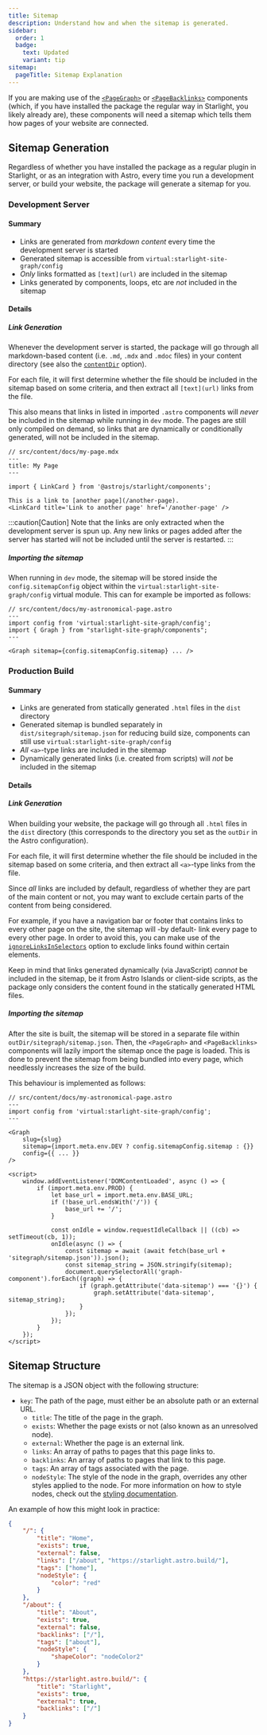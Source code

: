 ```yaml
---
title: Sitemap
description: Understand how and when the sitemap is generated.
sidebar:
  order: 1
  badge:
    text: Updated
    variant: tip
sitemap:
  pageTitle: Sitemap Explanation
---
```


If you are making use of the [`<PageGraph>`](/starlight-site-graph/components/pagegraph) or [`<PageBacklinks>`](/starlight-site-graph/components/pagebacklinks) components
(which, if you have installed the package the regular way in Starlight, you likely already are),
these components will need a sitemap which tells them how pages of your website are connected.

## Sitemap Generation

Regardless of whether you have installed the package as a regular plugin in Starlight, or as an integration with Astro,
every time you run a development server, or build your website, the package will generate a sitemap for you.


### Development Server

#### Summary
- Links are generated from *markdown content* every time the development server is started
- Generated sitemap is accessible from `virtual:starlight-site-graph/config`
- *Only* links formatted as `[text](url)` are included in the sitemap
- Links generated by components, loops, etc are _not_ included in the sitemap

#### Details
##### Link Generation

Whenever the development server is started, the package will
go through all markdown-based content (i.e. `.md`, `.mdx` and `.mdoc` files) in your content directory
(see also the [`contentDir`](/starlight-site-graph/configuration/sitemap/inclusion/#content-root) option).

For each file, it will first determine whether the file should be included in the sitemap based on some criteria,
and then extract all `[text](url)` links from the file.

This also means that links in listed in imported `.astro` components will _never_ be included in the sitemap while running in `dev` mode.
The pages are still only compiled on demand, so links that are dynamically or conditionally generated, will not be included in the sitemap.

```mdx ins="[another page](/another-page)" del="<LinkCard title='Link to another page' href='/another-page' />"
// src/content/docs/my-page.mdx
---
title: My Page
---

import { LinkCard } from '@astrojs/starlight/components';

This is a link to [another page](/another-page).
<LinkCard title='Link to another page' href='/another-page' />

```

:::caution[Caution]
Note that the links are only extracted when the development server is spun up.
Any new links or pages added after the server has started will not be included until the server is restarted.
:::


##### Importing the sitemap

When running in `dev` mode, the sitemap will be stored inside the `config.sitemapConfig` object within
the `virtual:starlight-site-graph/config` virtual module. This can for example be imported as follows:

```astro
// src/content/docs/my-astronomical-page.astro
---
import config from 'virtual:starlight-site-graph/config';
import { Graph } from "starlight-site-graph/components";
---

<Graph sitemap={config.sitemapConfig.sitemap} ... />
```

### Production Build

#### Summary
- Links are generated from statically generated `.html` files in the `dist` directory
- Generated sitemap is bundled separately in `dist/sitegraph/sitemap.json` for reducing build size, components can still use `virtual:starlight-site-graph/config`
- _All_ `<a>`-type links are included in the sitemap
- Dynamically generated links (i.e. created from scripts) will _not_ be included in the sitemap

#### Details
##### Link Generation

When building your website, the package will go through all `.html` files in the `dist` directory
(this corresponds to the directory you set as the `outDir` in the Astro configuration).

For each file, it will first determine whether the file should be included in the sitemap based on some criteria,
and then extract all `<a>`-type links from the file.

Since _all_ links are included by default, regardless of whether they are part of the main content or not,
you may want to exclude certain parts of the content from being considered.

For example, if you have a navigation bar or footer that contains links to every other page on the site,
the sitemap will -by default- link every page to every other page.
In order to avoid this, you can make use of the [`ignoreLinksInSelectors`](/starlight-site-graph/configuration/sitemap/inclusion/#-ignore-links-in-selectors)
option to exclude links found within certain elements.

Keep in mind that links generated dynamically (via JavaScript) _cannot_ be included in the sitemap,
be it from Astro Islands or client-side scripts,
as the package only considers the content found in the statically generated HTML files.

##### Importing the sitemap

After the site is built, the sitemap will be stored in a separate file within `outDir/sitegraph/sitemap.json`.
Then, the `<PageGraph>` and `<PageBacklinks>` components will lazily import the sitemap once the page is loaded.
This is done to prevent the sitemap from being bundled into every page, which needlessly increases the size of the build.

This behaviour is implemented as follows:

```astro
// src/content/docs/my-astronomical-page.astro
---
import config from 'virtual:starlight-site-graph/config';
---

<Graph
	slug={slug}
	sitemap={import.meta.env.DEV ? config.sitemapConfig.sitemap : {}}
	config={{ ... }}
/>

<script>
    window.addEventListener('DOMContentLoaded', async () => {
        if (import.meta.env.PROD) {
            let base_url = import.meta.env.BASE_URL;
            if (!base_url.endsWith('/')) {
                base_url += '/';
            }

            const onIdle = window.requestIdleCallback || ((cb) => setTimeout(cb, 1));
            onIdle(async () => {
                const sitemap = await (await fetch(base_url + 'sitegraph/sitemap.json')).json();
                const sitemap_string = JSON.stringify(sitemap);
                document.querySelectorAll('graph-component').forEach((graph) => {
                    if (graph.getAttribute('data-sitemap') === '{}') {
                        graph.setAttribute('data-sitemap', sitemap_string);
                    }
                });
            });
        }
    });
</script>
```


## Sitemap Structure

The sitemap is a JSON object with the following structure:
- `key`: The path of the page, must either be an absolute path or an external URL.
	- `title`: The title of the page in the graph.<br/>
	- `exists`: Whether the page exists or not (also known as an unresolved node).
	- `external`: Whether the page is an external link.<br/>
	- `links`: An array of paths to pages that this page links to.
	- `backlinks`: An array of paths to pages that link to this page.
	- `tags`: An array of tags associated with the page.<br/>
	- `nodeStyle`: The style of the node in the graph, overrides any other styles applied to the node. For more information on how to style nodes, check out the [styling documentation](/starlight-site-graph/configuration/graph/nodestyle).

An example of how this might look in practice:

```json
{
	"/": {
		"title": "Home",
		"exists": true,
		"external": false,
		"links": ["/about", "https://starlight.astro.build/"],
		"tags": ["home"],
		"nodeStyle": {
			"color": "red"
		}
	},
	"/about": {
		"title": "About",
		"exists": true,
		"external": false,
		"backlinks": ["/"],
		"tags": ["about"],
		"nodeStyle": {
			"shapeColor": "nodeColor2"
		}
	},
	"https://starlight.astro.build/": {
		"title": "Starlight",
		"exists": true,
		"external": true,
		"backlinks": ["/"]
	}
}
```
